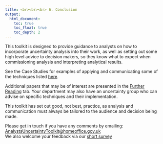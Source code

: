 ---
title: <br><br><br> 6. Conclusion
output:
  html_document:
    toc: true
    toc_float: true
    toc_depth: 2
---

This toolkit is designed to provide guidance to analysts on how to incorporate uncertainty analysis into their work, as well as setting out some high level advice to decision makers, so they know what to expect when commissioning analysis and interpreting analytical results. 
<br>

See the Case Studies for examples of applying and communicating some of the techniques listed [here](https://analystsuncertaintytoolkit.github.io/UncertaintyWeb/case_studies.html).
<br>

Additional papers that may be of interest are presented in the [Further Reading](https://analystsuncertaintytoolkit.github.io/UncertaintyWeb/further_reading.html) tab. 
Your department may also have an uncertainty group who can advise on specific techniques and their implementation.
<br>

This toolkit has set out good, not best, practice, as analysis and communication must always be tailored to the audience and decision being made.
<br>

Please get in touch if you have any comments by emailing: <a href=mailto:AnalystsUncertaintyToolkit@homeoffice.gov.uk> AnalystsUncertaintyToolkit@homeoffice.gov.uk </a> 
<br>We also welcome your feedback via our [short survey](https://www.smartsurvey.co.uk/s/P0DS1/)
</div>